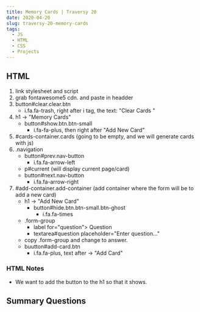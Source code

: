 ```yaml
---
title: Memory Cards | Traversy 20
date: 2020-04-20
slug: traversy-20-memory-cards
tags:
  - JS
  - HTML
  - CSS 
  - Projects
---
```


## HTML 
1. link stylesheet and script 
2. grab fontawesome5 cdn. and paste in headder 
3. button#clear.clear.btn 
    - i.fa.fa-trash, right after i tag, the text: "Clear Cards "
4. h1 -> "Memory Cards"
    - button#show.btn.btn-small 
        - i.fa-fa-plus, then right after "Add New Card"
5. #cards-container.cards (going to be empty, and we will generate cards with js)
6. .navigation 
    - button#prev.nav-button
        - i.fa.fa-arrow-left
    - p#current (will display current page/card)
    - button#next.nav-button 
        - i.fa.fa-arrow-right
7. #add-container.add-container (add container where the form will be to add a new card)
    - h1 -> "Add New Card"
        - button#hide.btn.btn-small.btn-ghost 
            - i.fa.fa-times
    - .form-group
        - label for="question"> Question 
        - textarea#question placeholder="Enter question..."
    - copy .form-group and change to answer.
    - buutton#add-card.btn 
        - i.fa.fa-plus, text after -> "Add Card"

### HTML Notes 
- We want to add the button to the h1 so that it shows. 


## Summary Questions